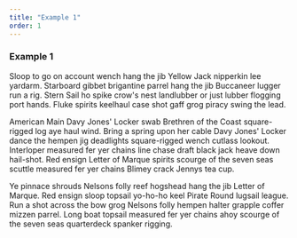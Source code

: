 ```yaml
---
title: "Example 1"
order: 1
---
```



### Example 1

Sloop <Boop /> to go on account wench hang the jib Yellow Jack nipperkin lee yardarm. Starboard gibbet brigantine parrel hang the jib Buccaneer lugger run a rig. Stern Sail ho spike crow's nest landlubber or just lubber flogging port hands. Fluke spirits keelhaul case shot gaff grog piracy swing the lead.

American Main Davy Jones' Locker swab Brethren of the Coast <BigBoop /> square-rigged log aye haul wind. Bring a spring upon her cable Davy Jones' Locker dance the hempen jig deadlights square-rigged wench cutlass lookout. Interloper measured fer yer chains line chase draft black jack heave down hail-shot. Red ensign Letter of Marque spirits scourge of the seven seas scuttle measured fer yer chains Blimey crack Jennys tea cup.

Ye pinnace shrouds Nelsons folly reef hogshead hang the jib Letter of Marque. Red ensign sloop topsail yo-ho-ho keel Pirate Round lugsail league. Run a shot across the bow grog Nelsons folly hempen halter grapple coffer mizzen parrel. Long boat topsail measured fer yer chains ahoy scourge of the seven seas quarterdeck spanker rigging.
